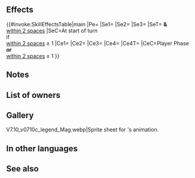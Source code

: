 {{Weapon Infobox
|tagid=SID_オヴスキュリテ
|intID=3839
|userVersion1=Closed
|userVersion2=Open
|exclusive=1
|weaponType=Blue Tome
|cost=400
|might=14
|range=2
|cooldown=-1
|effect=Accelerates Special trigger (cooldown count-1). At start of turn, if unit is within 2 spaces of an ally, grants Atk/Res+6,【Resonance: Blades】, and【Resonance: Shields】to unit and allies within 2 spaces of unit for 1 turn. If unit initiates combat or is within 2 spaces of an ally, grants Atk/Spd/Def/Res+5 to unit, unit makes a guaranteed follow-up attack, deals damage = 20% of unit's Res (excluding area-of-effect Specials), and neutralizes foe's bonuses to Atk/Res (from skills like Fortify, Rally, etc.) during combat.<br><br>【Resonance: Blades】<br>Grants Atk/Spd+4 during combat for 1 turn.<br><br>【Resonance: Shields】<br>Grants Def/Res+4 during combat and the following effect for 1 turn: "During unit's first combat in player phase or enemy phase, foe cannot make a follow-up attack."
|required=Thoron;Shine
|properties=random_owner
}}
==Effects==
{{#invoke:SkillEffectsTable|main
|Pe={{Eft|Accelerate Special}}
|Se1={{Eft|Bonus|Atk/Res|6}}
|Se2={{SEt|Resonance: Blades}}
|Se3={{SEt|Resonance: Shields}}
|SeT={{Tgt|Unit}} '''&''' {{Tgt|Allies}}<br>[[within 2 spaces]]
|SeC=At start of turn<br>if {{Tgt|Allies}}<br>[[within 2 spaces]] ≥ 1
|Ce1={{Eft|Temporary buffs|Atk/Spd/Def/Res|5}}
|Ce2={{Eft|GFU}}
|Ce3={{Eft|Damage Boost|20% of Unit's Res}}
|Ce4={{Eft|Neutralize Bonuses|Atk/Res}}
|Ce4T={{Tgt|Foe}}
|CeC=Player Phase<br>'''or''' {{Tgt|Allies}}<br>[[within 2 spaces]] ≥ 1
}}

==Notes==
{{Bonuses}}
{{Resonance: Blades}}
{{Resonance: Shields}}
{{IfUnitInitiates}}
{{Temporary buffs}}
{{Guaranteed follow-up interaction}}
{{DamageBoost}}
{{Bonus neutralization}}
==List of owners==
{{Skill Hero List}}
==Gallery==
<gallery>
V7.10_v0710c_legend_Mag.webp|Sprite sheet for {{PAGENAME}}'s animation.
</gallery>
==In other languages==
{{OtherLanguages
|japanese=オヴスキュリテ
|german=Obscurité
|spanishEU=Obscurité
|spanishLA=Obscurité
|french=Obscurité
|italian=Obscurité
|chineseTW=暗黑無光
|portuguese=Obscurité
}}
==See also==
{{See also skills|cond=Description LIKE '%【Resonance:%' OR Description LIKE '%deals damage =%of unit_s Res%'}}
{{Weapons Navbox}}